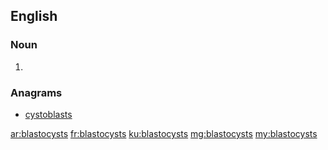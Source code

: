 ==English==

===Noun===
{{head|en}}

# {{plural of|blastocyst}}

===Anagrams===
* [[cystoblasts#English|cystoblasts]]

[[ar:blastocysts]]
[[fr:blastocysts]]
[[ku:blastocysts]]
[[mg:blastocysts]]
[[my:blastocysts]]